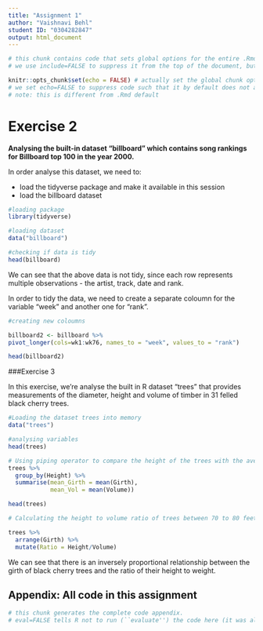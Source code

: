```yaml
---
title: "Assignment 1"
author: "Vaishnavi Behl"
student ID: "0304282847"
output: html_document
---
```


```r
# this chunk contains code that sets global options for the entire .Rmd. 
# we use include=FALSE to suppress it from the top of the document, but it will still appear in the appendix. 

knitr::opts_chunk$set(echo = FALSE) # actually set the global chunk options. 
# we set echo=FALSE to suppress code such that it by default does not appear throughout the document. 
# note: this is different from .Rmd default
```


# Exercise 2

**Analysing the built-in dataset "billboard" which contains song rankings for Billboard top 100 in the year 2000.**

In order analyse this dataset, we need to:

* load the tidyverse package and make it available in this session 
* load the billboard dataset

```r
#loading package
library(tidyverse)

#loading dataset
data("billboard")

#checking if data is tidy
head(billboard)
```

We can see that the above data is not tidy, since each row represents multiple observations - the artist, track, date and rank. 

In order to tidy the data, we need to create a separate coloumn for the variable "week" and another one for "rank". 

```r

#creating new coloumns 

billboard2 <- billboard %>% 
pivot_longer(cols=wk1:wk76, names_to = "week", values_to = "rank")

head(billboard2)
```


###Exercise 3

In this exercise, we're analyse the built in R dataset "trees" that provides measurements of the diameter, height and volume of timber in 31 felled black cherry trees.

```r

#Loading the dataset trees into memory
data("trees")

#analysing variables
head(trees)

```

```r

# Using piping operator to compare the height of the trees with the average girth and volume
trees %>%
  group_by(Height) %>%
  summarise(mean_Girth = mean(Girth),
            mean_Vol = mean(Volume))

head(trees)

# Calculating the height to volume ratio of trees between 70 to 80 feet long

trees %>%
  arrange(Girth) %>%
  mutate(Ratio = Height/Volume)

```

We can see that there is an inversely proportional relationship between the girth of black cherry trees and the ratio of their height to weight. 


## Appendix: All code in this assignment

```r
# this chunk generates the complete code appendix. 
# eval=FALSE tells R not to run (``evaluate'') the code here (it was already run before).
```

